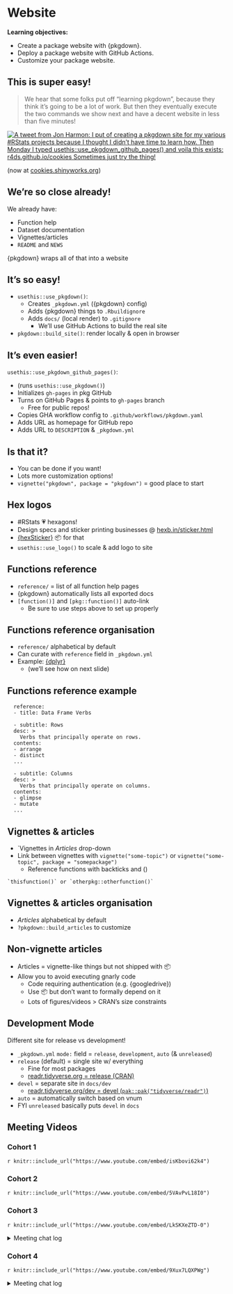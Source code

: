 # Website

**Learning objectives:**

-   Create a package website with {pkgdown}.
-   Deploy a package website with GitHub Actions.
-   Customize your package website.

## This is super easy! {-}

> We hear that some folks put off “learning pkgdown”, because they think it’s going to be a lot of work. But then they eventually execute the two commands we show next and have a decent website in less than five minutes!

[![A tweet from Jon Harmon: I put of creating a pkgdown site for my various #RStats projects because I thought I didn't have time to learn how. Then Monday I typed usethis::use_pkgdown_github_pages() and voila this exists: r4ds.github.io/cookies Sometimes just try the thing!](images/19-website/jon_discovers_pkgdown.png)](https://cookies.shinyworks.org/)

(now at [cookies.shinyworks.org](https://cookies.shinyworks.org/))

## We're so close already! {-}

We already have:

-   Function help
-   Dataset documentation
-   Vignettes/articles
-   `README` and `NEWS`

{pkgdown} wraps all of that into a website

## It's so easy! {-}

-   `usethis::use_pkgdown()`:
    -   Creates `_pkgdown.yml` ({pkgdown} config)
    -   Adds {pkgdown} things to `.Rbuildignore`
    -   Adds `docs/` (local render) to `.gitignore`
        -   We'll use GitHub Actions to build the real site
-   `pkgdown::build_site()`: render locally & open in browser

## It's even easier! {-}

`usethis::use_pkgdown_github_pages()`:

-   (runs `usethis::use_pkgdown()`)
-   Initializes `gh-pages` in pkg GitHub
-   Turns on GitHub Pages & points to `gh-pages` branch
    -   Free for public repos!
-   Copies GHA workflow config to `.github/workflows/pkgdown.yaml`
-   Adds URL as homepage for GitHub repo
-   Adds URL to `DESCRIPTION` & `_pkgdown.yml`

## Is that it? {-}

-   You can be done if you want!
-   Lots more customization options!
-   `vignette("pkgdown", package = "pkgdown")` = good place to start

## Hex logos {-}

-   #RStats 💗 hexagons!
-   Design specs and sticker printing businesses @ [hexb.in/sticker.html](http://hexb.in/sticker.html)
-   [{hexSticker}](https://github.com/GuangchuangYu/hexSticker) 📦 for that
-   `usethis::use_logo()` to scale & add logo to site

## Functions reference {-}

-   `reference/` = list of all function help pages
-   {pkgdown} automatically lists all exported docs
-   `[function()]` and `[pkg::function()]` auto-link
    -   Be sure to use steps above to set up properly

## Functions reference organisation {-}

-   `reference/` alphabetical by default
-   Can curate with `reference` field in `_pkgdown.yml`
-   Example: [{dplyr}](https://dplyr.tidyverse.org/reference/)
    -   (we'll see how on next slide)

## Functions reference example {-}

```
  reference:
  - title: Data Frame Verbs

  - subtitle: Rows
  desc: >
    Verbs that principally operate on rows.
  contents:
  - arrange
  - distinct
  ...

  - subtitle: Columns
  desc: >
    Verbs that principally operate on columns.
  contents:
  - glimpse
  - mutate
  ...
```

## Vignettes & articles {-}

-   `Vignettes in *Articles* drop-down
-   Link between vignettes with `vignette("some-topic")` or `vignette("some-topic", package = "somepackage")`
    -   Reference functions with backticks and ()

```
`thisfunction()` or `otherpkg::otherfunction()`
```

## Vignettes & articles organisation {-}

-   *Articles* alphabetical by default
-   `?pkgdown::build_articles` to customize

## Non-vignette articles {-}

-   Articles = vignette-like things but not shipped with 📦
-   Allow you to avoid executing gnarly code
    -   Code requiring authentication (e.g. {googledrive})
    -   Use 📦 but don't want to formally depend on it
    -   Lots of figures/videos > CRAN's size constraints

## Development Mode {-}

Different site for release vs development!

-   `_pkgdown.yml` `mode:` field = `release`, `development`, `auto` (& `unreleased`)
-   `release` (default) = single site w/ everything
    -   Fine for most packages
    -   [readr.tidyverse.org = release (CRAN)](https://readr.tidyverse.org)
-   `devel` = separate site in `docs/dev`
    -   [readr.tidyverse.org/dev = devel (`pak::pak("tidyverse/readr")`)](https://readr.tidyverse.org/dev)
-   `auto` = automatically switch based on vnum
-   FYI `unreleased` basically puts `devel` in `docs`

## Meeting Videos {-}

### Cohort 1 {-}

`r knitr::include_url("https://www.youtube.com/embed/isKbovi62k4")`


### Cohort 2 {-}

`r knitr::include_url("https://www.youtube.com/embed/5VAvPvL18I0")`


### Cohort 3 {-}

`r knitr::include_url("https://www.youtube.com/embed/LkSKXeZTD-0")`

<details>
<summary> Meeting chat log </summary>

```
00:29:06	Ryan Metcalf:	https://blog.jdriven.com/2020/10/automating-hosting-revealjs-slides-on-gitlab/
00:53:57	Arun Chavan:	https://rstudio.github.io/distill/website.html
00:55:46	Brendan Lam:	Cool! I didn’t even remember what's on my repo
01:05:13	Brendan Lam:	As someone who didn't know what Docker is, this was very informative. thanks, Ryan!
```
</details>


### Cohort 4 {-}

`r knitr::include_url("https://www.youtube.com/embed/9Xux7LQXPWg")`

<details>
<summary> Meeting chat log </summary>

```
00:21:30	Schafer, Toryn:	https://cran.r-project.org/web/packages/lifecycle/index.html
00:40:58	Olivier Leroy:	https://yaml.org/spec/1.1/
```
</details>
